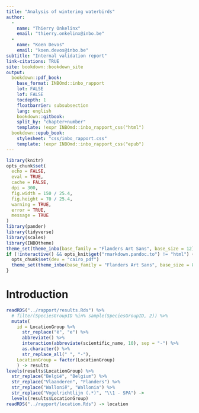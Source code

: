 ```yaml
---
title: "Analysis of wintering waterbirds"
author: 
  - 
    name: "Thierry Onkelinx"
    email: "thierry.onkelinx@inbo.be"
  - 
    name: "Koen Devos"
    email: "koen.devos@inbo.be"
subtitle: "Internal validation report"
link-citations: TRUE
site: bookdown::bookdown_site
output:
  bookdown::pdf_book:
    base_format: INBOmd::inbo_rapport
    lot: FALSE
    lof: FALSE
    tocdepth: 1
    floatbarrier: subsubsection
    lang: english
    bookdown::gitbook:
    split_by: "chapter+number"
    template: !expr INBOmd::inbo_rapport_css("html")
  bookdown::epub_book:
    stylesheet: "css/inbo_rapport.css"
    template: !expr INBOmd::inbo_rapport_css("epub")
---
```


```r
library(knitr)
opts_chunk$set(
  echo = FALSE, 
  eval = TRUE,
  cache = FALSE,
  dpi = 300,
  fig.width = 150 / 25.4,
  fig.height = 70 / 25.4,
  warning = TRUE,
  error = TRUE,
  message = TRUE
)
library(pander)
library(tidyverse)
library(scales)
library(INBOtheme)
theme_set(theme_inbo(base_family = "Flanders Art Sans", base_size = 12))
if (!interactive() && opts_knit$get("rmarkdown.pandoc.to") != "html") {
  opts_chunk$set(dev = "cairo_pdf")
  theme_set(theme_inbo(base_family = "Flanders Art Sans", base_size = 8))
}
```

# Introduction

```r
readRDS("../rapport/results.Rds") %>%
  # filter(SpeciesGroupID %in% sample(SpeciesGroupID, 2)) %>%
  mutate(
    id = LocationGroup %>%
      str_replace("ë", "e") %>%
      abbreviate() %>%
      interaction(abbreviate(scientific_name, 10), sep = "-") %>%
      as.character() %>%
      str_replace_all(" ", "-"),
    LocationGroup = factor(LocationGroup)
    ) -> results
levels(results$LocationGroup) %>%
  str_replace("België", "Belgium") %>%
  str_replace("Vlaanderen", "Flanders") %>%
  str_replace("Wallonië", "Wallonia") %>%
  str_replace("Vogelrichtlijn (.*)", "\\1 - SPA") ->
  levels(results$LocationGroup)
readRDS("../rapport/location.Rds") -> location
```
